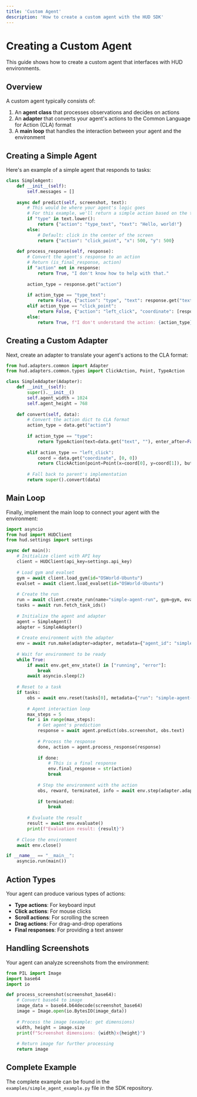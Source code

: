 ```yaml
---
title: 'Custom Agent'
description: 'How to create a custom agent with the HUD SDK'
---
```


# Creating a Custom Agent

This guide shows how to create a custom agent that interfaces with HUD environments.

## Overview

A custom agent typically consists of:

1. An **agent class** that processes observations and decides on actions
2. An **adapter** that converts your agent's actions to the Common Language for Action (CLA) format
3. A **main loop** that handles the interaction between your agent and the environment

## Creating a Simple Agent

Here's an example of a simple agent that responds to tasks:

```python
class SimpleAgent:
    def __init__(self):
        self.messages = []
        
    async def predict(self, screenshot, text):
        # This would be where your agent's logic goes
        # For this example, we'll return a simple action based on the text
        if "type" in text.lower():
            return {"action": "type_text", "text": "Hello, world!"}
        else:
            # Default: click in the center of the screen
            return {"action": "click_point", "x": 500, "y": 500}
    
    def process_response(self, response):
        # Convert the agent's response to an action
        # Return (is_final_response, action)
        if "action" not in response:
            return True, "I don't know how to help with that."
            
        action_type = response.get("action")
        
        if action_type == "type_text":
            return False, {"action": "type", "text": response.get("text", "")}
        elif action_type == "click_point":
            return False, {"action": "left_click", "coordinate": [response.get("x", 0), response.get("y", 0)]}
        else:
            return True, f"I don't understand the action: {action_type}"
```

## Creating a Custom Adapter

Next, create an adapter to translate your agent's actions to the CLA format:

```python
from hud.adapters.common import Adapter
from hud.adapters.common.types import ClickAction, Point, TypeAction

class SimpleAdapter(Adapter):
    def __init__(self):
        super().__init__()
        self.agent_width = 1024
        self.agent_height = 768
        
    def convert(self, data):
        # Convert the action dict to CLA format
        action_type = data.get("action")
        
        if action_type == "type":
            return TypeAction(text=data.get("text", ""), enter_after=False)
            
        elif action_type == "left_click":
            coord = data.get("coordinate", [0, 0])
            return ClickAction(point=Point(x=coord[0], y=coord[1]), button="left")
            
        # Fall back to parent's implementation
        return super().convert(data)
```

## Main Loop

Finally, implement the main loop to connect your agent with the environment:

```python
import asyncio
from hud import HUDClient
from hud.settings import settings

async def main():
    # Initialize client with API key
    client = HUDClient(api_key=settings.api_key)
    
    # Load gym and evalset
    gym = await client.load_gym(id="OSWorld-Ubuntu")
    evalset = await client.load_evalset(id="OSWorld-Ubuntu")
    
    # Create the run
    run = await client.create_run(name="simple-agent-run", gym=gym, evalset=evalset)
    tasks = await run.fetch_task_ids()
    
    # Initialize the agent and adapter
    agent = SimpleAgent()
    adapter = SimpleAdapter()
    
    # Create environment with the adapter
    env = await run.make(adapter=adapter, metadata={"agent_id": "simple-agent"})
    
    # Wait for environment to be ready
    while True:
        if await env.get_env_state() in ["running", "error"]:
            break
        await asyncio.sleep(2)
    
    # Reset to a task
    if tasks:
        obs = await env.reset(tasks[0], metadata={"run": "simple-agent-run"})
        
        # Agent interaction loop
        max_steps = 5
        for i in range(max_steps):
            # Get agent's prediction
            response = await agent.predict(obs.screenshot, obs.text)
            
            # Process the response
            done, action = agent.process_response(response)
            
            if done:
                # This is a final response
                env.final_response = str(action)
                break
            
            # Step the environment with the action
            obs, reward, terminated, info = await env.step(adapter.adapt_list([action]))
            
            if terminated:
                break
        
        # Evaluate the result
        result = await env.evaluate()
        print(f"Evaluation result: {result}")
    
    # Close the environment
    await env.close()

if __name__ == "__main__":
    asyncio.run(main())
```

## Action Types

Your agent can produce various types of actions:

- **Type actions**: For keyboard input
- **Click actions**: For mouse clicks
- **Scroll actions**: For scrolling the screen
- **Drag actions**: For drag-and-drop operations
- **Final responses**: For providing a text answer

## Handling Screenshots

Your agent can analyze screenshots from the environment:

```python
from PIL import Image
import base64
import io

def process_screenshot(screenshot_base64):
    # Convert base64 to image
    image_data = base64.b64decode(screenshot_base64)
    image = Image.open(io.BytesIO(image_data))
    
    # Process the image (example: get dimensions)
    width, height = image.size
    print(f"Screenshot dimensions: {width}x{height}")
    
    # Return image for further processing
    return image
```

## Complete Example

The complete example can be found in the `examples/simple_agent_example.py` file in the SDK repository. 